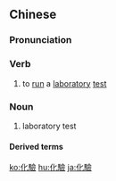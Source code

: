 {{also|化验}}
==Chinese==
{{zh-forms|s=化验}}

===Pronunciation===
{{zh-pron
|m=huàyàn
|c=faa3 jim6
|mn=hòa-giām
|cat=v,n
}}

===Verb===
{{zh-verb}}

# to [[run]] a [[laboratory]] [[test]]

===Noun===
{{zh-noun}}

# laboratory test

====Derived terms====
{{zh-der|化驗劑}}

{{zh-cat|Intermediate}}

[[ko:化驗]]
[[hu:化驗]]
[[ja:化驗]]